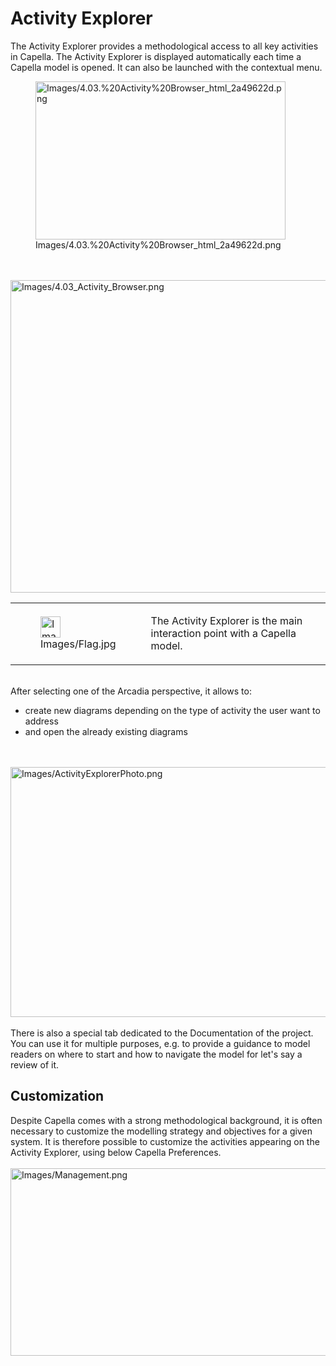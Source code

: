 
= Activity Explorer =

The Activity Explorer provides a methodological access to all key activities in Capella. The Activity Explorer is displayed automatically each time a Capella model is opened. It can also be launched with the contextual menu.


[[Image:Images/4.03.%20Activity%20Browser_html_2a49622d.png|400x253px]]


<br>
<br>

[[Image:Images/4.03_Activity_Browser.png|700x500px]] <br>


{| border="1"
|-
| 
[[Image:Images/Flag.jpg|32x34px]]


|
The Activity Explorer is the main interaction point with a Capella model.
|}<br>
After selecting one of the Arcadia perspective, it allows to:<br>
<ul>
<li>create new diagrams depending on the type of activity the user want to address</li>
<li>and open the already existing diagrams</li>
</ul>
<br><br>
[[Image:Images/ActivityExplorerPhoto.png|700x400px]] <br><br>
There is also a special tab dedicated to the Documentation of the project. You can use it for multiple purposes, e.g. to provide a guidance to model readers on where to start and how to navigate the model for let's say a review of it.

== Customization ==
Despite Capella comes with a strong methodological background, it is often necessary to customize the modelling strategy and objectives for a given system. It is therefore possible to customize the activities appearing on the Activity Explorer, using below Capella Preferences.
<br><br>
[[Image:Images/Management.png|650x300px]]
